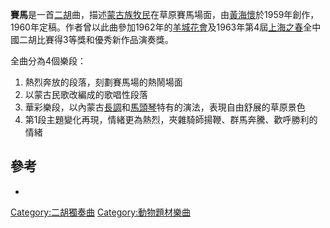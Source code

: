 '''賽馬'''是一首[[二胡|二胡]]曲，描述[[蒙古族|蒙古族]][[牧民|牧民]]在草原賽馬場面，由[[黃海懷|黃海懷]]於1959年創作，1960年定稿。作者曾以此曲參加1962年的[[羊城花會|羊城花會]]及1963年第4屆[[上海之春|上海之春]]全中國二胡比賽得3等獎和優秀新作品演奏獎。

全曲分為4個樂段：
# 熱烈奔放的段落，刻劃賽馬場的熱鬧場面
# 以蒙古民歌改編成的歌唱性段落
# 華彩樂段，以內蒙古[[長調|長調]]和[[馬頭琴|馬頭琴]]特有的演法，表現自由舒展的草原景色
# 第1段主題變化再現，情緒更為熱烈，夾雜騎師揚鞭、群馬奔騰、歡呼勝利的情緒

== 參考 ==

* {{cite book |author=廖玉麟 |title=《二胡名曲演奏藝術》 |pages=19－27 |publisher=湖南人民出版社 |isbn=7-5438-2378-0 |date=2001年12月}}

{{音樂小作品}}

[[Category:二胡獨奏曲|Category:二胡獨奏曲]]
[[Category:動物題材樂曲|Category:動物題材樂曲]]